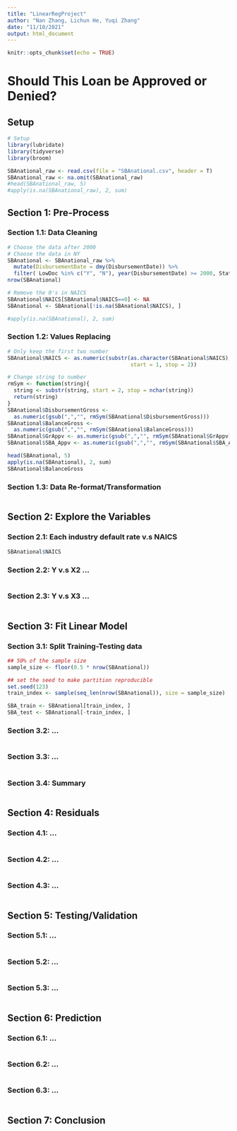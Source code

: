 ```yaml
---
title: "LinearRegProject"
author: "Nan Zhang, Lichun He, Yuqi Zhang"
date: "11/10/2021"
output: html_document
---
```


```r
knitr::opts_chunk$set(echo = TRUE)
```

# Should This Loan be Approved or Denied?

## Setup
```r
# Setup
library(lubridate)
library(tidyverse)
library(broom)

SBAnational_raw <- read.csv(file = "SBAnational.csv", header = T)
SBAnational_raw <- na.omit(SBAnational_raw)
#head(SBAnational_raw, 5)
#apply(is.na(SBAnational_raw), 2, sum)
```
## Section 1: Pre-Process

### Section 1.1: Data Cleaning
```r
# Choose the data after 2000
# Choose the data in NY
SBAnational <- SBAnational_raw %>% 
  mutate(DisbursementDate = dmy(DisbursementDate)) %>% 
  filter( LowDoc %in% c("Y", "N"), year(DisbursementDate) >= 2000, State =="NY")
nrow(SBAnational)

# Remove the 0's in NAICS
SBAnational$NAICS[SBAnational$NAICS==0] <- NA
SBAnational <- SBAnational[!is.na(SBAnational$NAICS), ]

#apply(is.na(SBAnational), 2, sum)
```

### Section 1.2: Values Replacing
```r
# Only keep the first two number
SBAnational$NAICS <- as.numeric(substr(as.character(SBAnational$NAICS), 
                                       start = 1, stop = 2))

# Change string to number
rmSym <- function(string){
  string <- substr(string, start = 2, stop = nchar(string))
  return(string)
}
SBAnational$DisbursementGross <- 
  as.numeric(gsub(",","", rmSym(SBAnational$DisbursementGross)))
SBAnational$BalanceGross <- 
  as.numeric(gsub(",","", rmSym(SBAnational$BalanceGross)))
SBAnational$GrAppv <- as.numeric(gsub(",","", rmSym(SBAnational$GrAppv)))
SBAnational$SBA_Appv <- as.numeric(gsub(",","", rmSym(SBAnational$SBA_Appv)))

head(SBAnational, 5)
apply(is.na(SBAnational), 2, sum)
SBAnational$BalanceGross
```

### Section 1.3: Data Re-format/Transformation
```r

```

## Section 2: Explore the Variables

### Section 2.1: Each industry default rate v.s NAICS
```r
SBAnational$NAICS
```

### Section 2.2: Y v.s X2 ...
```r

```

### Section 2.3: Y v.s X3 ...
```r

```

## Section 3: Fit Linear Model

### Section 3.1: Split Training-Testing data
```r
## 50% of the sample size
sample_size <- floor(0.5 * nrow(SBAnational))

## set the seed to make partition reproducible
set.seed(123)
train_index <- sample(seq_len(nrow(SBAnational)), size = sample_size)

SBA_train <- SBAnational[train_index, ]
SBA_test <- SBAnational[-train_index, ]
```

### Section 3.2: ...
```r

```

### Section 3.3: ...
```r

```

### Section 3.4: Summary
```r

```

## Section 4: Residuals

### Section 4.1: ...
```r

```

### Section 4.2: ...
```r

```

### Section 4.3: ...
```r

```

## Section 5: Testing/Validation

### Section 5.1: ...
```r

```

### Section 5.2: ...
```r

```

### Section 5.3: ...
```r

```

## Section 6: Prediction

### Section 6.1: ...
```r

```

### Section 6.2: ...
```r

```

### Section 6.3: ...
```r

```

## Section 7: Conclusion
